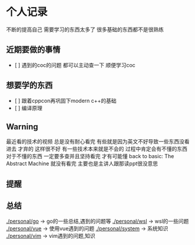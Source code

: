 = 个人记录 =
不断的提高自己
需要学习的东西太多了 
很多基础的东西都不是很熟练

== 近期要做的事情 ==
* [ ] 遇到的coc的问题 都可以主动查一下 顺便学习coc

== 想要学的东西 ==
* [ ] 跟着cppcon再巩固下modern c++的基础
* [ ] 编译原理

== Warning ==
最近看的技术的视频 总是没有耐心看完 有些就是因为英文不好导致一些东西没看进去 才弃的 这样很不好
有一些技术本来就是不会的 过程中肯定会有不懂的东西 对于不懂的东西 一定要多查并且坚持看完 才有可能懂
back to basic: The Abstract Machine 就没有看完 主要也是主讲人跟那读ppt很没意思

== 提醒 ==

== 总结 ==
[[./personal/go]] -> go的一些总结,遇到的问题等
[[./personal/wsl]] -> wsl的一些问题
[[./personal/vue]] -> 使用vue遇到的问题
[[./personal/system]] -> 系统知识
[[./personal/vim]] -> vim遇到的问题,知识
